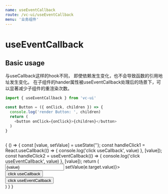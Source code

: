 ```yaml
--- 
name: useEventCallback
route: /vc-ui/useEventCallback
menu: '业务组件'
--- 
```



# useEventCallback

## Basic usage

  与useCallback这样的hook不同， 即使依赖发生变化，也不会导致函数的引用地址发生变化。
  在子组件的hander属性被useEventCallback处理后的场景下，可以显著减少子组件的重渲染次数。
  
``` js
import { useEventCallback } from 'vc-ui'

const Button = ({ onClick, children }) => {
  console.log('render Button: ', children)
  return (
    <button onClick={onClick}>{children}</button>
  )
}
      
```

<Playground>
  {
    () => {
      const [value, setValue] = useState('');
      const handleClick1 = React.useCallback(() => {
        console.log('click useCallback', value)
      }, [value]);
      const handleClick2 = useEventCallback(() => {
        console.log('click useEventCallback', value)
      }, [value]);
      return (
        <div>
          <input value={value} onChange={(e) => setValue(e.target.value)}></input>
          <div>
            <Button onClick={handleClick1}>click useCallback</Button><br/>
            <Button onClick={handleClick2}>click useEventCallback</Button>
          </div>
        </div>
      )
    }
  }
</Playground>




     
 